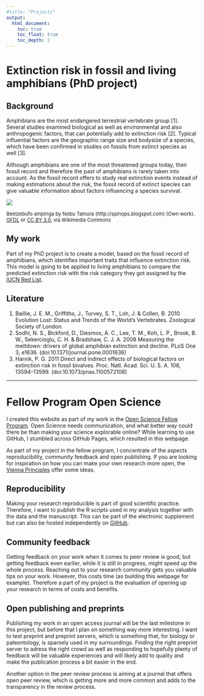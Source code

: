 ```yaml
---
#title: "Projects"
output:
  html_document:
    toc: true
    toc_float: true
    toc_depth: 2
---
```


# Extinction risk in fossil and living amphibians (PhD project)
## Background
<!--
"Most amphibia are abhorrent because of their cold body, pale colour, cartilaginous skeleton, filthy skin, fierce aspect, calculating eye, offensive smell, harsh voice, squalid habitation, and terrible venom; and so their Creator has not exerted his powers (to make) them many of them," (Linnaeus 1758)
-->
Amphibians are the most endangered terrestrial vertebrate group [1]. Several studies examined biological as well as environmental and also anthropogenic factors, that can potentially add to extinction risk [2]. Typical influential factors are the geographic range size and bodysize of a species, which have been confirmed in studies on fossils from extinct species as well [3].

Although amphibians are one of the most threatened groups today, their fossil record and therefore the past of amphibians is rarely taken into account. As the fossil record offers to study real extinction events instead of making estimations about the risk, the fossil record of extinct species can give valuable information about factors influencing a species survival.

<div style="width:200px; height=100px">
![](Beelzebufo_BW.jpg) 
</div>

<p><font size="2">
Beelzebufo ampinga by Nobu Tamura (http://spinops.blogspot.com) (Own work). [GFDL](http://www.gnu.org/copyleft/fdl.html) or [CC BY 3.0](http://creativecommons.org/licenses/by/3.0), via Wikimedia Commons
</font></p>

## My work
Part of my PhD project is to create a model, based on the fossil record of amphibians, which identifies important traits that influence extinction risk. This model is going to be applied to living amphibians to compare the predicted extinction risk with the risk category they got assigned by the [IUCN Red List](http://www.iucnredlist.org/initiatives/amphibians). 

## Literature
1. Baillie, J. E. M., Griffiths, J., Turvey, S. T., Loh, J. & Collen, B. 2010 Evolution Lost: Status and Trends of the World’s Vertebrates. Zoological Society of London. 
2. Sodhi, N. S., Bickford, D., Diesmos, A. C., Lee, T. M., Koh, L. P., Brook, B. W., Sekercioglu, C. H. & Bradshaw, C. J. A. 2008 Measuring the meltdown: drivers of global amphibian extinction and decline. PLoS One 3, e1636. (doi:10.1371/journal.pone.0001636)
3. Harnik, P. G. 2011 Direct and indirect effects of biological factors on extinction risk in fossil bivalves. Proc. Natl. Acad. Sci. U. S. A. 108, 13594–13599. (doi:10.1073/pnas.1100572108)


-----

# Fellow Program Open Science

I created this website as part of my work in the [Open Science Fellow Program](https://wikimedia.de/wiki/BildungWissenschaftKultur/Fellowprogramm/Fellows). Open Science needs communication, and what better way could there be than making your science explorable online? While learning to use GitHub, I stumbled across GitHub Pages, which resulted in this webpage.

As part of my project in the fellow program, I concentrate of the aspects reproducibility, community feedback and open publishing. If you are looking for inspiration on how you can make your own research more open, the [Vienna Principles](http://viennaprinciples.org/) offer some ideas.

## Reproducibility 
Making your research reproducible is part of good scientific practice. Therefore, I want to publish the R scripts used in my analysis together with the data and the manuscript. This can be part of the electronic supplement but can also be hosted independently on [GitHub](https://github.com/).

## Community feedback
Getting feedback on your work when it comes to peer review is good, but getting feedback even earlier, while it is still in progress, might speed up the whole process. Reaching out to your research community gets you valuable tips on your work. However, this costs time (as building this webpage for example). Therefore a part of my project is the evaluation of opening up your research in terms of costs and benefits.

## Open publishing and preprints 
Publishing my work in an open access journal will be the last milestone in this project, but before that I plan on something way more interesting. I want to test preprint and preprint servers, which is something that, for biology or paleontology, is sparsely used in my surroundings. Finding the right preprint server to adress the right crowd as well as responding to hopefully plenty of feedback will be valuable experiences and will likely add to quality and make the publication process a bit easier in the end. 

Another option in the peer review process is aiming at a journal that offers open peer review, which is getting more and more common and adds to the transparency in the review process.



